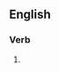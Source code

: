 {{also|hob-nobs}}

==English==

===Verb===
{{head|en|verb form}}

# {{en-third-person singular of|hobnob}}